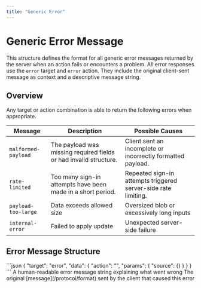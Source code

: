 ```yaml
---
title: "Generic Error"
---
```



# Generic Error Message

This structure defines the format for all generic error messages returned by the server when an action fails or encounters a problem. All error responses use the `error` target and `error` action. They include the original client-sent message as context and a descriptive message string.

## Overview

Any target or action combination is able to return the following errors when appropriate.

| Message             | Description                                                       | Possible Causes                                                |
|---------------------|-------------------------------------------------------------------|----------------------------------------------------------------|
| `malformed-payload` | The payload was missing required fields or had invalid structure. | Client sent an incomplete or incorrectly formatted payload.    |
| `rate-limited`      | Too many sign-in attempts have been made in a short period.       | Repeated sign-in attempts triggered server-side rate limiting. |
| `payload-too-large` | Data exceeds allowed size                                         | Oversized blob or excessively long inputs                      |
| `internal-error`    | Failed to apply update                                            | Unexpected server-side failure                                 |


## Error Message Structure

<SchemaExample path="/comms/error.json">
```json
{
    "target": "error",
    "data": {
        "action": "",
        "params": {
            "source": {}
        }
    }
}
```
</SchemaExample>

<ParamsList>
    <Param name="action" type="string" required>A human-readable error message string explaining what went wrong</Param>
    <Param name="source" type="string" required> The original [message](/protocol/format) sent by the client that caused this error</Param>
</ParamsList>
